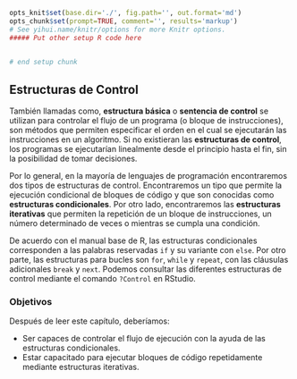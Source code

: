 ```r
opts_knit$set(base.dir='./', fig.path='', out.format='md')
opts_chunk$set(prompt=TRUE, comment='', results='markup')
# See yihui.name/knitr/options for more Knitr options.
##### Put other setup R code here


# end setup chunk
```
## Estructuras de Control

También llamadas como, __estructura básica__ o __sentencia de control__ se utilizan
para controlar el flujo de un programa (o bloque de instrucciones), son métodos que 
permiten especificar el orden en el cual se ejecutarán las instrucciones en un 
algoritmo. Si no existieran las __estructuras de control__, los programas se ejecutarían
linealmente desde el principio hasta el fin, sin la posibilidad de tomar decisiones.

Por lo general, en la mayoría de lenguajes de programación  encontraremos dos tipos de estructuras
de control. Encontraremos un tipo que permite la ejecución condicional de bloques de 
código y que son conocidas como __estructuras condicionales__. Por otro lado, 
encontraremos las __estructuras iterativas__ que permiten la repetición de un bloque
de instrucciones, un número determinado de veces o mientras se cumpla una condición.

De acuerdo con el manual base de R, las estructuras condicionales corresponden a 
las palabras reservadas `if` y su variante con `else`. Por otro parte, las estructuras 
para bucles son `for`, `while` y `repeat`, con las cláusulas adicionales `break` y `next`.
Podemos consultar las diferentes estructuras de control mediante el comando `?Control` en RStudio.

### Objetivos 

Después de leer este capítulo, deberíamos:

- Ser capaces de controlar el flujo de ejecución con la ayuda de las estructuras 
condicionales.
- Estar capacitado para ejecutar bloques de código repetidamente mediante estructuras
iterativas.